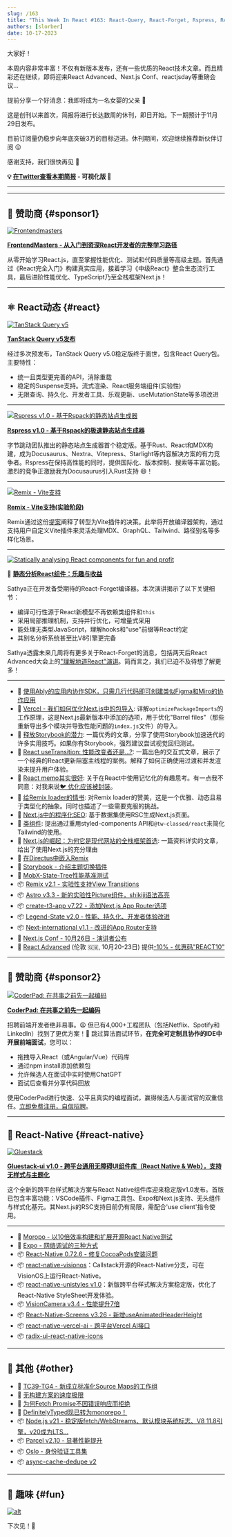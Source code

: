 ```yaml
---
slug: /163
title: "This Week In React #163: React-Query, React-Forget, Rspress, Remix Vite, Next.js Barrels, Storybook, Memo, Transitions, Gluestack, VisionCamera, Unistyles, VisionOS, Expo debugging..."
authors: [slorber]
date: 10-17-2023
---
```


大家好！

本周内容非常丰富！不仅有新版本发布，还有一些优质的React技术文章。而且精彩还在继续，即将迎来React Advanced、Next.js Conf、reactjsday等重磅会议...

提前分享一个好消息：我即将成为一名女婴的父亲 🤗

这是创刊以来首次，简报将进行长达数周的休刊，即日开始。下一期预计于11月29日发布。

目前订阅量仍稳步向年底突破3万的目标迈进。休刊期间，欢迎继续推荐新伙伴订阅 😜

感谢支持，我们很快再见 👋

<!-- truncate -->

**💡 [在Twitter查看本期简报](https://slo.im/thread) - 可视化版 🎨**

---


<Support />

---

## 💸 赞助商 {#sponsor1}

[![Frontendmasters](/emails/issues/158/frontendmasters.jpg)](https://frontendmasters.com/learn/react/?utm_source=newsletter&utm_medium=thisweekinreact&utm_campaign=reactpath)

**[FrontendMasters - 从入门到资深React开发者的完整学习路径](https://frontendmasters.com/learn/react/?utm_source=newsletter&utm_medium=thisweekinreact&utm_campaign=reactpath)**

从零开始学习React.js，直至掌握性能优化、测试和代码质量等高级主题。首先通过《React完全入门》构建真实应用，接着学习《中级React》整合生态流行工具，最后进阶性能优化、TypeScript乃至全栈框架Next.js！

---

## ⚛️ React动态 {#react}

[![TanStack Query v5](/emails/issues/163/tanstack-query-v5.jpg)](https://tanstack.com/blog/announcing-tanstack-query-v5)

[**TanStack Query v5发布**](https://tanstack.com/blog/announcing-tanstack-query-v5)

经过多次预发布，TanStack Query v5.0稳定版终于面世，包含React Query包。主要特性：

- 统一且类型更完善的API，消除重载
- 稳定的Suspense支持。流式渲染、React服务端组件(实验性)
- 无限查询、持久化、开发者工具、乐观更新、useMutationState等多项改进

---

[![Rspress v1.0 - 基于Rspack的静态站点生成器](/emails/issues/163/rspress.jpg)](https://github.com/orgs/web-infra-dev/discussions/5)

[**Rspress v1.0 - 基于Rspack的极速静态站点生成器**](https://github.com/orgs/web-infra-dev/discussions/5)

字节跳动团队推出的静态站点生成器首个稳定版。基于Rust、React和MDX构建，成为Docusaurus、Nextra、Vitepress、Starlight等内容解决方案的有力竞争者。Rspress在保持高性能的同时，提供国际化、版本控制、搜索等丰富功能。激烈的竞争正激励我为Docusaurus引入Rust支持 😄！

---

[![Remix - Vite支持](/emails/issues/163/remix-vite.jpg)](https://remix.run/docs/en/dev/future/vite)

[**Remix - Vite支持(实验阶段)**](https://remix.run/docs/en/dev/future/vite)

Remix通过这份[提案](https://github.com/remix-run/remix/discussions/7632)阐释了转型为Vite插件的决策。此举将开放编译器架构，通过支持用户自定义Vite插件来灵活处理MDX、GraphQL、Tailwind、路径别名等多样化场景。

---

[![Statically analysing React components for fun and profit](/emails/issues/163/react-forget.jpg)](https://www.youtube.com/watch?v=kjOacmVsLSE)

🎥 [**静态分析React组件：乐趣与收益**](https://www.youtube.com/watch?v=kjOacmVsLSE)

Sathya正在开发备受期待的React-Forget编译器。本次演讲揭示了以下关键细节：

- 编译可行性源于React新模型不再依赖类组件和`this`
- 采用局部推理机制，支持并行优化，可增量式采用
- 能处理无类型JavaScript，理解hooks和"use"前缀等React约定
- 其别名分析系统甚至比V8引擎更完备

Sathya透露未来几周将有更多关于React-Forget的消息，包括两天后React Advanced大会上的["理解地道React"演讲](https://reactadvanced.com/schedule-offline)。简而言之，我们已迫不及待想了解更多！

---

- 💸 [使用Ably的应用内协作SDK，只需几行代码即可创建类似Figma和Miro的协作应用](https://hubs.la/Q023nqgg0)
- 📜 [Vercel - 我们如何优化Next.js中的包导入](https://vercel.com/blog/how-we-optimized-package-imports-in-next-js): 详解`optimizePackageImports`的工作原理，这是Next.js最新版本中添加的选项，用于优化"Barrel files"（那些重新导出多个模块并导致性能问题的`index.js`文件）的导入。
- 📜 [释放Storybook的潜力](https://formidable.com/blog/2023/unlocking-the-power-of-storybook/): 一篇优秀的文章，分享了使用Storybook加速迭代的许多实用技巧。如果你有Storybook，强烈建议尝试视觉回归测试。
- 📜 [React useTransition: 性能改变者还是...?](https://www.developerway.com/posts/use-transition): 一篇出色的交互式文章，展示了一个经典的React更新阻塞主线程的案例。解释了如何正确使用过渡和并发渲染来提升用户体验。
- 📜 [React memo其实很好](https://timtech.blog/posts/react-memo-is-good-actually/): 关于在React中使用记忆化的有趣思考。有一点我不同意：对我来说[🐦 优化应该被封装](https://twitter.com/sebastienlorber/status/1709258823582564644)。
- 📜 [给Remix loader的情书](https://laconicwit.com/a-love-letter-to-the-remix-loader/): 对Remix loader的赞美，这是一个优雅、动态且易于类型化的抽象。同时也描述了一些需要克服的挑战。
- 📜 [Next.js中的程序化SEO](https://practicalprogrammatic.com/blog/programmatic-seo-in-nextjs/): 基于数据集使用RSC生成Next.js页面。
- 📜 [类组件](https://flexible.dev/blog/single-line-components/): 提出通过重用styled-components API和`@tw-classed/react`来简化Tailwind的使用。
- 📜 [Next.js的崛起：为何它是现代网站的全栈框架首选](https://www.felixvemmer.com/blog/why-next-js/): 一篇资料详实的文章，给出了使用Next.js的充分理由
- 📜 [在Directus中嵌入Remix](https://echobind.com/post/embedding-remix-in-directus)
- 📜 [Storybook - 介绍主题切换插件](https://storybook.js.org/blog/introducing-theme-switcher-addon/)
- 📜 [MobX-State-Tree性能基准测试](https://coolsoftware.dev/blog/benchmarking-mobx-state-tree/)
- 📦 [Remix v2.1 - 实验性支持View Transitions](https://github.com/remix-run/remix/releases/tag/remix%402.1.0)
- 📦 [Astro v3.3 - 新的实验性Picture组件，shikiji语法高亮](https://astro.build/blog/astro-330/)
- 📦 [create-t3-app v7.22 - 添加Next.js App Router选项](https://github.com/t3-oss/create-t3-app/releases/tag/create-t3-app%407.22.0)
- 📦 [Legend-State v2.0 - 性能、持久化、开发者体验改进](https://legendapp.com/open-source/legend-state-v2/)
- 📦 [Next-international v1.1 - 改进的App Router支持](https://github.com/QuiiBz/next-international/releases/tag/1.1.0)
- 👥 [Next.js Conf - 10月26日 - 演讲者公布](https://nextjs.org/conf/speakers)
- 👥 [React Advanced](https://reactadvanced.com/?utm_source=email&utm_medium=thisweekinreact) (伦敦 🇬🇧, 10月20-23日) 提供[\-10% - 优惠码"REACT10"](https://ti.to/gitnation/react-advanced-london-2023/discount/REACT10)

<SubscribeFormEmbed placement="middle" />

---

## 💸 赞助商 {#sponsor2}

[![CoderPad: 在共事之前先一起编码](/emails/issues/154/coderpad.png)](https://coderpad.io/?utm_medium=3pmedia&utm_source=ThisWeekInReact&utm_campaign=23-Q3-3PMedia-ThisWeekInReact-ACQ-All-Global-Newsletter)

**[CoderPad: 在共事之前先一起编码](https://coderpad.io/?utm_medium=3pmedia&utm_source=ThisWeekInReact&utm_campaign=23-Q3-3PMedia-ThisWeekInReact-ACQ-All-Global-Newsletter)**

招聘前端开发者绝非易事。😩 但已有4,000+工程团队（包括Netflix、Spotify和LinkedIn）找到了更优方案！🤠 跳过算法面试环节，**在完全可定制且协作的IDE中开展前端面试**，您可以：

- 拖拽导入React（或Angular/Vue）代码库
- 通过npm install添加依赖包
- 允许候选人在面试中实时使用ChatGPT
- 面试后查看并分享代码回放

使用CoderPad进行快速、公平且真实的编程面试，赢得候选人与面试官的双重信任。[立即免费注册，自信招聘](https://coderpad.io/?utm_medium=3pmedia&utm_source=ThisWeekInReact&utm_campaign=23-Q3-3PMedia-ThisWeekInReact-ACQ-All-Global-Newsletter)。

---

## 📱 React-Native {#react-native}

[![Gluestack](/emails/issues/163/gluestack.jpg)](https://gluestack.io/ui/v1)

[**Gluestack-ui v1.0 - 跨平台通用无障碍UI组件库（React Native & Web），支持无样式与主题化**](https://gluestack.io/ui/v1)

这个全新的跨平台样式解决方案与React Native组件库迎来稳定版v1.0发布。首版已包含丰富功能：VSCode插件、Figma工具包、Expo和Next.js支持、无头组件与样式化基元。其Next.js的RSC支持目前仍有局限，需配合'use client'指令使用。

---

- 💸 [Moropo - 以10倍效率构建和扩展开源React Native测试](https://www.moropo.com/for-react-native?utm_source=newsletter&utm_medium=emails&utm_campaign=twir-20231018)
- 📜 [Expo - 网络调试的三种方式](https://blog.expo.dev/three-ways-to-use-network-debugging-75fa6118fac6)
- 📦 [React-Native 0.72.6 - 修复CocoaPods安装问题](https://github.com/facebook/react-native/releases/tag/v0.72.6)
- 📦 [react-native-visionos](https://github.com/callstack/react-native-visionos)：Callstack开源的React-Native分支，可在VisionOS上运行React-Native。
- 📦 [react-native-unistyles v1.0](https://github.com/jpudysz/react-native-unistyles)：新版跨平台样式解决方案稳定版，优化了React-Native StyleSheet开发体验。
- 📦 [VisionCamera v3.4 - 性能提升7倍](https://github.com/mrousavy/react-native-vision-camera/releases/tag/v3.4.0)
- 📦 [React-Native-Screens v3.26 - 新增useAnimatedHeaderHeight](https://github.com/software-mansion/react-native-screens/releases/tag/3.26.0)
- 📦 [react-native-vercel-ai - 跨平台Vercel AI接口](https://github.com/bidah/react-native-vercel-ai)
- 📦 [radix-ui-react-native-icons](https://github.com/Eronred/radix-ui-react-native-icons)

---

## 🔀 其他 {#other}

- 👀 [TC39-TG4 - 新成立标准化Source Maps的工作组](https://www.ecma-international.org/news/ecma-tc39-ecmascript-initiates-a-new-task-group-to-standardize-source-maps//)
- 📜 [无构建方案的速度极限](https://world.hey.com/dhh/you-can-t-get-faster-than-no-build-7a44131c)
- 📜 [为何Fetch Promise不因错误响应而拒绝](https://kettanaito.com/blog/why-fetch-promise-doesnt-reject-on-error-responses)
- 📜 [DefinitelyTyped现已转为monorepo！](https://jakebailey.dev/posts/pnpm-dt-3/)
- 📦 [Node.js v21 - 稳定版fetch/WebStreams、默认模块系统标志、V8 11.8引擎，v20成为LTS...](https://openjsf.org/announcement/2023/10/17/node-js-21-available-now/)
- 📦 [Parcel v2.10 - 显著性能提升](https://github.com/parcel-bundler/parcel/releases/tag/v2.10.0)
- 📦 [Oslo - 身份验证工具集](https://github.com/pilcrowOnPaper/oslo)
- 📦 [async-cache-dedupe v2](https://github.com/mcollina/async-cache-dedupe)

---

## 🤭 趣味 {#fun}

[![alt](/emails/issues/163/meme.jpg)](https://twitter.com/BHolmesDev/status/1713177728143241403)

下次见！👋